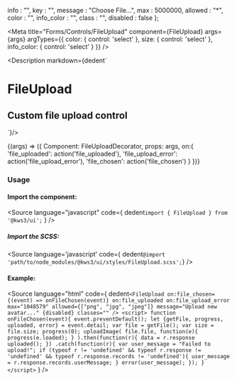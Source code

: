 
  info : "",
  key : "",
  message : "Choose File...",
  max : 5000000,
  allowed : "*",
  color : "",
  info_color : "",
  class : "",
  disabled : false
};

<Meta
  title="Forms/Controls/FileUpload"
  component={FileUpload}
  args={args}
  argTypes={{
    color: {
      control: 'select'
    },
    size: {
      control: 'select'
    },
    info_color: {
      control: 'select'
    }
  }}
/>

<Description markdown={dedent`
# FileUpload
## Custom file upload control
`}/>

<Canvas>
  <Story
  name="FileUpload"
  args={args}
  >
  {(args) => ({
    Component: FileUploadDecorator,
    props: args,
    on:{
      'file_uploaded': action('file_uploaded'),
      'file_upload_error': action('file_upload_error'),
      'file_chosen': action('file_chosen')
    }
  })}
  </Story>
</Canvas>

<ArgsTable story="FileUpload" />

### Usage
#### Import the component:
<Source
  language="javascript"
  code={
    dedent`import { FileUpload } from '@kws3/ui';`
  }
/>

##### Import the SCSS:
<Source
  language='javascript'
  code={ dedent`@import 'path/to/node_modules/@kws3/ui/styles/FileUpload.scss';`}
/>

#### Example:
<Source
  language="html"
  code={
    dedent`
    <FileUpload
      on:file_chosen={(event) => onFileChosen(event)}
      on:file_uploaded
      on:file_upload_error
      max="1048579"
      allowed={["png", "jpg", "jpeg"]}
      message="Upload new avatar..."
      {disabled}
      classes="" />
    <script>
      function onFileChosen(event){
        event.preventDefault();
        let {getFile, progress, uploaded, error} = event.detail;
        var file = getFile();
        var size = file.size;
        progress(0);
        uploadImage(
          file.file,
          function(e){
            progress(e.loaded);
          }
        ).then(function(r){
          data = r.response
          uploaded();
        })
        .catch(function(r){
          var user_message = "Failed to upload!";
          if (typeof r != 'undefined' && typeof r.response != 'undefined' && typeof r.response.records != 'undefined'){
              user_message = r.response.records.userMessage;
          }
          error(user_message);
        });
      }
    </script>
  `
  }
/>
